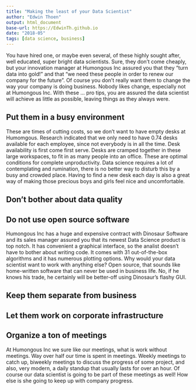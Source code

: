 ```yaml
---
title: "Making the least of your Data Scientist"
author: "Edwin Thoen"
output: html_document
base-url: https://EdwinTh.github.io
date: "2018-05"
tags: [data science, business]
---
```


You have hired one, or maybe even several, of these highly sought after, well educated, super bright data scientists. Sure, they don't come cheaply, but your innovation manager at Humongous Inc assured you that they "turn data into gold!" and that "we need these people in order to renew our company for the future". Of course you don't really want them to change the way your company is doing business. Nobody likes change, especially not at Humongous Inc. With these ... pro tips, you are assured the data scientist will achieve as little as possible, leaving things as they always were.

## Put them in a busy environment

These are times of cutting costs, so we don't want to have empty desks at Humomgous. Research indicated that we only need to have 0.74 desks available for each employee, since not everybody is in all the time. Desk availability is first come first serve. Desks are cramped together in these large workspaces, to fit in as many people into an office. These are optimal conditions for complete unproductivity. Data science requires a lot of contemplating and rumination, there is no better way to disturb this by a busy and crowded place. Having to find a new desk each day is also a great way of making those precious boys and girls feel nice and uncomfortable.

## Don't bother about data quality



## Do not use open source software

Humongous Inc has a huge and expensive contract with Dinosaur Software and its sales manager assured you that its newest Data Science product is top notch. It has convenient a graphical interface, so the analist doesn't have to bother about writing code. It comes with 31 out-of-the-box algorithms and it has numerous plotting options. Why would your data scientist want to work with anything else? Open source, that sounds like home-written software that can never be used in business life. No, if he knows his trade, he certainly will be better-off using Dinosaur's flashy GUI.

## Keep them separate from business

## Let them work on corporate infrastructure

## Organize a ton of meetings

At Humongous Inc we sure like our meetings, what is work without meetings. Way over half our time is spent in meetings. Weekly meetings to catch up, biweekly meetings to discuss the progress of some project, and also, very modern, a daily standup that usually lasts for over an hour. Of course our data scientist is going to be part of these meetings as well! How else is she going to keep up with company progress. 


